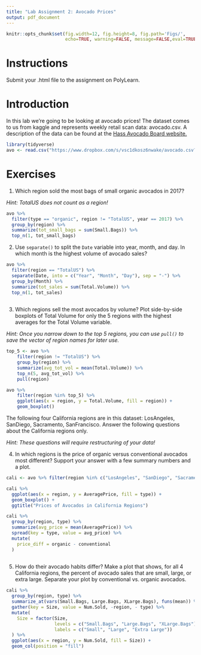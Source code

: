 ```yaml
---
title: "Lab Assignment 2: Avocado Prices"
output: pdf_document
---
```


```r
knitr::opts_chunk$set(fig.width=12, fig.height=8, fig.path='Figs/',
                      echo=TRUE, warning=FALSE, message=FALSE,eval=TRUE)
```


# Instructions

Submit your .html file to the assignment on PolyLearn.

# Introduction

In this lab we're going to be looking at avocado prices! The dataset comes to us from kaggle and represents weekly retail scan data: avocado.csv.  A description of the data can be found at the [Hass Avocado Board website.](http://www.hassavocadoboard.com/retail/volume-and-price-data)

```r
library(tidyverse)
avo <- read.csv("https://www.dropbox.com/s/vsc1dkosz6nwake/avocado.csv?dl=1")
```

# Exercises


1) Which region sold the most bags of small organic avocados in 2017? 

*Hint: TotalUS does not count as a region!*

```r
avo %>% 
  filter(type == "organic", region != "TotalUS", year == 2017) %>%
  group_by(region) %>%
  summarize(tot_small_bags = sum(Small.Bags)) %>%
  top_n(1, tot_small_bags)
```

2) Use `separate()` to split the `Date` variable into year, month, and day.  In which month is the highest volume of avocado sales?

```r
avo %>% 
  filter(region == "TotalUS") %>%
  separate(Date, into = c("Year", "Month", "Day"), sep = "-") %>%
  group_by(Month) %>%
  summarize(tot_sales = sum(Total.Volume)) %>%
  top_n(1, tot_sales)
  
```


3) Which regions sell the most avocados by volume?  Plot side-by-side boxplots of Total Volume for only the 5 regions with the highest averages for the Total Volume variable. 

*Hint: Once you narrow down to the top 5 regions, you can use `pull()` to save the vector of region names for later use.*

```r
top_5 <- avo %>%
    filter(region != "TotalUS") %>%
    group_by(region) %>%
    summarize(avg_tot_vol = mean(Total.Volume)) %>%
    top_n(5, avg_tot_vol) %>%
    pull(region)

avo %>%
    filter(region %in% top_5) %>%
    ggplot(aes(x = region, y = Total.Volume, fill = region)) +
    geom_boxplot()
```


The following four California regions are in this dataset:  LosAngeles, SanDiego, Sacramento, SanFrancisco.  Answer the following questions about the California regions only.  

*Hint: These questions will require restructuring of your data!*

4) In which regions is the price of organic versus conventional avocados most different?  Support your answer with a few summary numbers and a plot.  

```r
cali <- avo %>% filter(region %in% c("LosAngeles", "SanDiego", "Sacramento", "SanFrancisco"))

cali %>% 
  ggplot(aes(x = region, y = AveragePrice, fill = type)) + 
  geom_boxplot() +
  ggtitle("Prices of Avocados in California Regions")

cali %>% 
  group_by(region, type) %>%
  summarize(avg_price = mean(AveragePrice)) %>%
  spread(key = type, value = avg_price) %>%
  mutate(
    price_diff = organic - conventional
  )
  
```


5)   How do their avocado habits differ?  Make a plot that shows, for all 4 California regions, the percent of avocado sales that are small, large, or extra large. Separate your plot by conventional vs. organic avocados.

```r
cali %>% 
  group_by(region, type) %>%
  summarize_at(vars(Small.Bags, Large.Bags, XLarge.Bags), funs(mean)) %>%
  gather(key = Size, value = Num.Sold, -region, - type) %>%
  mutate(
    Size = factor(Size, 
                  levels = c("Small.Bags", "Large.Bags", "XLarge.Bags"),
                  labels = c("Small", "Large", "Extra Large"))
  ) %>%
  ggplot(aes(x = region, y = Num.Sold, fill = Size)) +
  geom_col(position = "fill")


```

